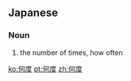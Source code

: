 ==Japanese==
{{ja-kanjitab|なん|ど}}

===Noun===
{{ja-noun|なんど}}

# the number of times, how often

[[ko:何度]]
[[pt:何度]]
[[zh:何度]]